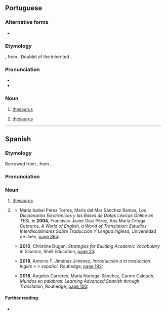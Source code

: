 {{also|Tesauro}}
==Portuguese==

===Alternative forms===
* {{alt|pt|thesaurus}}

===Etymology===
{{lbor|pt|la|thēsaurus||treasure; hoard}}, from {{der|pt|grc|θησαυρός||storehouse; treasure}}. Doublet of the inherited {{doublet|pt|tesouro|notext=1}}.

===Pronunciation===
{{pt-IPA}}
* {{rhymes|pt|awɾu|s=3}}
* {{hyphenation|pt|te|sau|ro}}

===Noun===
{{pt-noun|m}}

# [[thesaurus]] {{gloss|book of synonyms}}
#: {{syn|pt|dicionário de sinônimos|q1=Brazil|dicionário de sinónimos|q2=Portugal}}
# {{lb|pt|information science}} [[thesaurus]] {{gloss|hierarchical index of metadata pointing to information bearing entities}}

----

==Spanish==

===Etymology===
Borrowed from {{bor|es|la|thesaurus||treasure}}, from {{der|es|grc|θησαυρός}}. {{doublet|es|tesoro}}.

===Pronunciation===
{{es-IPA}}

===Noun===
{{es-noun|m}}

# {{lb|es|information science}} [[thesaurus]] {{gloss|hierarchical index of metadata pointing to information bearing entities}}
# {{lb|es|rare}} {{synonym of|es|diccionario de sinónimos}}
#* María Isabel Pérez Torres, María del Mar Sánchez Ramos, ''Los Diccionarios Electrónicos y las Bases de Datos Léxicas Online en TESL'' in '''2004''', Francisco Javier Díaz Pérez, Ana María Ortega Cebreros, ''A World of English, a World of Translation: Estudios Interdisciplinares Sobre Traducción Y Lengua Inglesa'', Universidad de Jaén, [https://books.google.com/books?id=Q2z99AdodD4C&dq=%22tesauros%22 page 365]:
#*: {{quote|es|Los '''tesauros''', como ''Wordsmith'', permiten ampliar el vocabulario en cuanto a las relaciones de sinonimia y antonimia.|'''Thesauri''', such as ''Wordsmith'', allow you to expand your vocabulary with regard to relations of synonymy and antonymy.}}
#* '''2010''', Christine Dugan, ''Strategies for Building Academic Vocabulary in Science'', Shell Education, [https://books.google.com/books?id=rBV7jtIYbGUC&pg=PP27&dq=%22tesauro%22#v=onepage page 25]:
#*: {{quote|es|Si es necesario, use un diccionario o un '''tesauro''' para encontrar palabras similares que sean familiares a su estudiante.|If necessary, use a dictionary or a '''thesaurus''' to find similar words that are familiar to your student.}}
#* '''2018''', Antonio F. Jiménez Jiménez, ''Introducción a la traducción: inglés &lt; &gt; español'', Routledge, [https://books.google.com/books?id=4L5dDwAAQBAJ&pg=PT192&dq=%22tesauro%22#v=onepage page 192]:
#*: {{quote|es|Word contiene un '''tesauro''' incorporado que puede ser de gran ayuda al traductor. Solo es necesario introducir una palabra para que el programa nos devuelva una lista de sinónimos y otras palabras relacionadas.|[Microsoft] Word has an integrated '''thesaurus''' that can be very helpful to the translator. All we need to do is enter a word and the program will return a list of synonyms and other related words.}}
#* '''2018''', Ángeles  Carreres, María Noriega-Sánchez, Carme Calduch, ''Mundos en palabras: Learning Advanced Spanish through Translation'', Routledge, [https://books.google.com/books?id=we1GDwAAQBAJ&pg=PT100&dq=%22tesauro%22#v=onepage page 100]:
#*: {{quote|es|Con frecuencia, el empleo de '''tesauros''' debe complementarse con otras herramientas, como diccionarios monolingües o corpus, para asegurarnos de que la palavra que pretendemos emplear como sinónima de otra realmente lo es en el contexto.|Often the use of '''thesauri''' must be complemented by other tools, such as monolingual dictionaries or corpora, so that we can be sure that the word we intend to use as a synonym of another really is so in the context at hand.}}

====Further reading====
* {{R:es:DRAE}}

{{C|es|Reference works}}